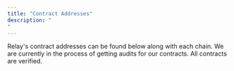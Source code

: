 ```yaml
---
title: "Contract Addresses"
description: "
"
---
```


Relay's contract addresses can be found below along with each chain. We are currently in the process of getting audits for our contracts. All contracts are verified.
